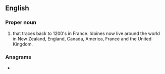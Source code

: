 {{also|idoine}}
==English==

===Proper noun===
{{en-proper noun}}

# {{surname|en|from=Old French|dot=}} that traces back to 1200's in France. Idoines now live around the world in New Zealand, England, Canada, America, France and the United Kingdom.

===Anagrams===
* {{anagrams|en|a=deiino|iodine}}